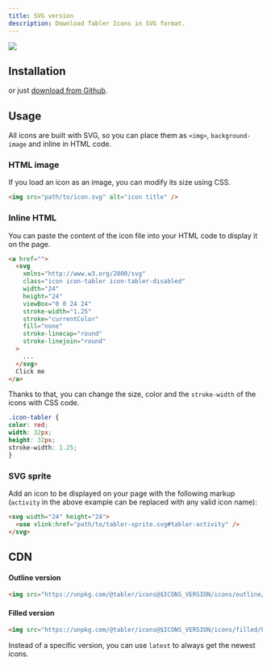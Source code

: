 ```yaml
---
title: SVG version
description: Download Tabler Icons in SVG format.
---
```


![](/docs/icons/package-svg.png)

## Installation

<TabsPackage name="@tabler/icons" />

or just [download from Github](https://github.com/tabler/tabler-icons/releases).

## Usage

All icons are built with SVG, so you can place them as `<img>`, `background-image` and inline in HTML code.

### HTML image

If you load an icon as an image, you can modify its size using CSS.

```html
<img src="path/to/icon.svg" alt="icon title" />
```

### Inline HTML

You can paste the content of the icon file into your HTML code to display it on the page.

```html
<a href="">
  <svg
    xmlns="http://www.w3.org/2000/svg"
    class="icon icon-tabler icon-tabler-disabled"
    width="24"
    height="24"
    viewBox="0 0 24 24"
    stroke-width="1.25"
    stroke="currentColor"
    fill="none"
    stroke-linecap="round"
    stroke-linejoin="round"
  >
    ...
  </svg>
  Click me
</a>
```

Thanks to that, you can change the size, color and the `stroke-width` of the icons with CSS code.

```css
.icon-tabler {
color: red;
width: 32px;
height: 32px;
stroke-width: 1.25;
}
```

### SVG sprite

Add an icon to be displayed on your page with the following markup (`activity` in the above example can be replaced with any valid icon name):

```html
<svg width="24" height="24">
  <use xlink:href="path/to/tabler-sprite.svg#tabler-activity" />
</svg>
```

## CDN

#### Outline version

```html
<img src="https://unpkg.com/@tabler/icons@$ICONS_VERSION/icons/outline/home.svg" />
```

#### Filled version

```html
<img src="https://unpkg.com/@tabler/icons@$ICONS_VERSION/icons/filled/home.svg" />
```

Instead of a specific version, you can use `latest` to always get the newest icons.
